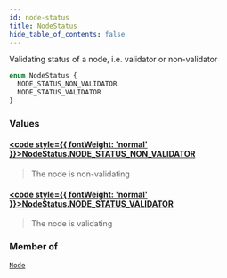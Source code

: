 ```yaml
---
id: node-status
title: NodeStatus
hide_table_of_contents: false
---
```








Validating status of a node, i.e. validator or non-validator

```graphql
enum NodeStatus {
  NODE_STATUS_NON_VALIDATOR
  NODE_STATUS_VALIDATOR
}
```


### Values

#### [<code style={{ fontWeight: 'normal' }}>NodeStatus.<b>NODE_STATUS_NON_VALIDATOR</b></code>](#) 
> The node is non-validating
> 

#### [<code style={{ fontWeight: 'normal' }}>NodeStatus.<b>NODE_STATUS_VALIDATOR</b></code>](#) 
> The node is validating
> 



### Member of

[`Node`](/testnet/api/graphql/objects/node)  <Badge class="secondary" text="object"/>



